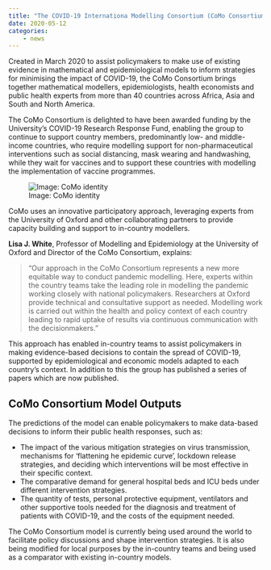```yaml
---
title: "The COVID-19 Internationa Modelling Consortium (CoMo Consortium) enters a new phase"
date: 2020-05-12
categories:
    - news
---
```


Created in March 2020 to assist policymakers to make use of existing evidence in mathematical and epidemiological models to inform strategies for minimising the impact of COVID-19, the CoMo Consortium brings together mathematical modellers, epidemiologists, health economists and public health experts from more than 40 countries across Africa, Asia and South and North America.

The CoMo Consortium is delighted to have been awarded funding by the University’s COVID-19 Research Response Fund, enabling the group to continue to support country members, predominantly low- and middle-income countries, who require modelling support for non-pharmaceutical interventions such as social distancing, mask wearing and handwashing, while they wait for vaccines and to support these countries with modelling the implementation of vaccine programmes.

![Image: CoMo identity](old_como_pic.webp)

CoMo uses an innovative participatory approach, leveraging experts from the University of Oxford and other collaborating partners to provide capacity building and support to in-country modellers.

**Lisa J. White**, Professor of Modelling and Epidemiology at the University of Oxford and Director of the CoMo Consortium, explains:

> “Our approach in the CoMo Consortium represents a new more equitable way to conduct pandemic modelling. Here, experts within the country teams take the leading role in modelling the pandemic working closely with national policymakers. Researchers at Oxford provide technical and consultative support as needed. Modelling work is carried out within the health and policy context of each country leading to rapid uptake of results via continuous communication with the decisionmakers.”

This approach has enabled in-country teams to assist policymakers in making evidence-based decisions to contain the spread of COVID-19, supported by epidemiological and economic models adapted to each country’s context. In addition to this the group has published a series of papers which are now published.

## CoMo Consortium Model Outputs

The predictions of the model can enable policymakers to make data-based decisions to inform their public health responses, such as:

- The impact of the various mitigation strategies on virus transmission, mechanisms for ‘flattening he epidemic curve’, lockdown release strategies, and deciding which interventions will be most effective in their specific context.
- The comparative demand for general hospital beds and ICU beds under different intervention strategies.
- The quantity of tests, personal protective equipment, ventilators and other supportive tools needed for the diagnosis and treatment of patients with COVID-19, and the costs of the equipment needed.

The CoMo Consortium model is currently being used around the world to facilitate policy discussions and shape intervention strategies. It is also being modified for local purposes by the in-country teams and being used as a comparator with existing in-country models.